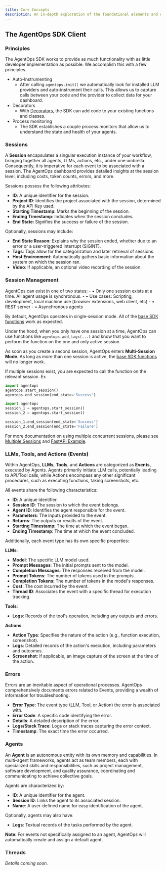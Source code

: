 ```yaml
---
title: Core Concepts
description: An in-depth exploration of the foundational elements and operational dynamics of AgentOps, highlighting its architecture and constituent components.
---
```


## The AgentOps SDK Client

### Principles

The AgentOps SDK works to provide as much functionality with as little developer implementation as possible. We accomplish this with a few principles.
- Auto-Instrumenting
  - After calling `agentops.init()` we automatically look for installed LLM providers and auto-instrument their calls. This allows us to capture calls between your code and the provider to collect data for your dashboard.
- Decorators
  - With [Decorators](/v1/concepts/decorators), the SDK can add code to your existing functions and classes.
- Process monitoring
  - The SDK establishes a couple process monitors that allow us to understand the state and health of your agents.

### Sessions

A **Session** encapsulates a singular execution instance of your workflow, bringing together all agents, LLMs, actions, etc., under one umbrella. Consequently, it is imperative for each event to be associated with a session. The AgentOps dashboard provides detailed insights at the session level, including costs, token counts, errors, and more.

Sessions possess the following attributes:
- **ID**: A unique identifier for the session.
- **Project ID**: Identifies the project associated with the session, determined by the API Key used.
- **Starting Timestamp**: Marks the beginning of the session.
- **Ending Timestamp**: Indicates when the session concludes.
- **End State**: Signifies the success or failure of the session.

Optionally, sessions may include:
- **End State Reason**: Explains why the session ended, whether due to an error or a user-triggered interrupt (SIGINT).
- **Tags**: Tags allow for the categorization and later retrieval of sessions.
- **Host Environment**: Automatically gathers basic information about the system on which the session ran.
- **Video**: If applicable, an optional video recording of the session.

### Session Management
AgentOps can exist in one of two states:
<CardGroup cols={2}>
	<Card title="Single Session" icon="hand-point-up" iconType="solid" color="#2bd600">
		- • Only one session exists at a time. All agent usage is synchronous.
		- • Use cases: Scripting, development, local machine use (browser extensions, web client, etc)
	</Card>
	<Card title="Multi-Session" icon="hand-peace" iconType="solid" color="#2bd600">
		- • REST server
		- • Asynchronous agents
	</Card>
</CardGroup>

By default, AgentOps operates in single-session mode. All of the [base SDK functions](/v1/usage/sdk-reference) work as expected.

<Note>Under the hood, when you only have one session at a time, AgentOps can use functions like `agentops.add_tags(...)` and know that you want to perform the function on the one and only active session.</Note>

As soon as you create a second session, AgentOps enters **Multi-Session Mode**. As long as more than one session is active, the [base SDK functions](/v1/usage/sdk-reference) will no longer work.

If multiple sessions exist, you are expected to call the function on the relevant session. Ex
<CodeGroup>
```python single session
import agentops
agentops.start_session()
agentops.end_session(end_state='Success')
```

```python multi-session
import agentops
session_1 = agentops.start_session()
session_2 = agentops.start_session()

session_1.end_session(end_state='Success')
session_2.end_session(end_state='Failure')
```
</CodeGroup>

For more documentation on using multiple concurrent sessions, please see [Multiple Sessions](v1/usage/multiple-sessions) and [FastAPI Example](/v1/examples/fastapi).

### LLMs, Tools, and Actions (Events)

Within AgentOps, **LLMs**, **Tools**, and **Actions** are categorized as **Events**, executed by Agents. Agents primarily initiate LLM calls, potentially leading to API/Tool calls, while Actions encompass any other significant procedures, such as executing functions, taking screenshots, etc.

All events share the following characteristics:
- **ID**: A unique identifier.
- **Session ID**: The session to which the event belongs.
- **Agent ID**: Identifies the agent responsible for the event.
- **Parameters**: The inputs provided to the event.
- **Returns**: The outputs or results of the event.
- **Starting Timestamp**: The time at which the event began.
- **Ending Timestamp**: The time at which the event concluded.

Additionally, each event type has its own specific properties:

**LLMs**:
- **Model**: The specific LLM model used.
- **Prompt Messages**: The initial prompts sent to the model.
- **Completion Messages**: The responses received from the model.
- **Prompt Tokens**: The number of tokens used in the prompts.
- **Completion Tokens**: The number of tokens in the model's responses.
- **Cost**: The cost incurred by the event.
- **Thread ID**: Associates the event with a specific thread for execution tracking.

**Tools**:
- **Logs**: Records of the tool's operation, including any outputs and errors.

**Actions**:
- **Action Type**: Specifies the nature of the action (e.g., function execution, screenshot).
- **Logs**: Detailed records of the action's execution, including parameters and outcomes.
- **Screenshot**: If applicable, an image capture of the screen at the time of the action.

### Errors

Errors are an inevitable aspect of operational processes. AgentOps comprehensively documents errors related to Events, providing a wealth of information for troubleshooting.

- **Error Type**: The event type (LLM, Tool, or Action) the error is associated with.
- **Error Code**: A specific code identifying the error.
- **Details**: A detailed description of the error.
- **Logs/Stack Trace**: Logs or stack traces capturing the error context.
- **Timestamp**: The exact time the error occurred.

### Agents

An **Agent** is an autonomous entity with its own memory and capabilities. In multi-agent frameworks, agents act as team members, each with specialized skills and responsibilities, such as project management, software development, and quality assurance, coordinating and communicating to achieve collective goals.

Agents are characterized by:
- **ID**: A unique identifier for the agent.
- **Session ID**: Links the agent to its associated session.
- **Name**: A user-defined name for easy identification of the agent.

Optionally, agents may also have:
- **Logs**: Textual records of the tasks performed by the agent.

**Note**: For events not specifically assigned to an agent, AgentOps will automatically create and assign a default agent.

### Threads

*Details coming soon.*

<script type="module" src="/scripts/github_stars.js"></script>
<script type="module" src="/scripts/adjust_api_dynamically.js"></script>